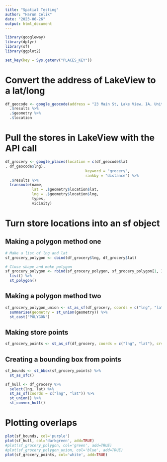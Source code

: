 ```yaml
---
title: "Spatial Testing"
author: "Harun Celik"
date: "2023-06-26"
output: html_document
---
```



```r
library(googleway)
library(dplyr)
library(sf)
library(ggplot2)
```

```r
set_key(key = Sys.getenv("PLACES_KEY"))
```

# Convert the address of LakeView to a lat/long 
```r
df_geocode <- google_geocode(address = "23 Main St, Lake View, IA, United States, Iowa") %>%
  .$results %>%
  .$geometry %>%
  .$location
```

# Pull the stores in LakeView with the API call
```r
df_grocery <- google_places(location = c(df_geocode$lat
, df_geocode$lng), 
                                    keyword = "grocery", 
                                    rankby = "distance") %>%
  .$results %>%
  transmute(name, 
            lat = .$geometry$location$lat, 
            lng = .$geometry$location$lng, 
            types,
            vicinity)
```

# Turn store locations into an sf object
## Making a polygon method one
```r
# Make a list of lng and lat
sf_grocery_polygon <- cbind(df_grocery$lng, df_grocery$lat)

# Close shape and make polygon
sf_grocery_polygon <- rbind(sf_grocery_polygon, sf_grocery_polygon[1, ]) %>%
  list() %>%
  st_polygon()
```

## Making a polygon method two
```r
sf_grocery_polygon_union <- st_as_sf(df_grocery, coords = c("lng", "lat"), crs = 4326) %>%
  summarise(geometry = st_union(geometry)) %>%
  st_cast("POLYGON")
```

## Making store points
```r
sf_grocery_points <- st_as_sf(df_grocery, coords = c("lng", "lat"), crs = 4326)
```

## Creating a bounding box from points
```r
sf_bounds <- st_bbox(sf_grocery_points) %>% 
  st_as_sfc()
```

```r
sf_hull <- df_grocery %>%
  select(lng, lat) %>%
  st_as_sf(coords = c("lng", "lat")) %>%
  st_union() %>%
  st_convex_hull()

```

# Plotting overlaps
```r
plot(sf_bounds, col='purple')
plot(sf_hull, col='darkgreen', add=TRUE)
#plot(sf_grocery_polygon, col='green', add=TRUE)
#plot(sf_grocery_polygon_union, col='blue', add=TRUE)
plot(sf_grocery_points, col='white', add=TRUE)
```


